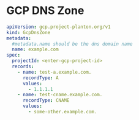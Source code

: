 # GCP DNS Zone

```yaml
apiVersion: gcp.project-planton.org/v1
kind: GcpDnsZone
metadata:
  #metadata.name should be the dns domain name
  name: example.com
spec:
  projectId: <enter-gcp-project-id>
  records:
    - name: test-a.example.com.
      recordType: A
      values:
        - 1.1.1.1
    - name: test-cname.example.com.
      recordType: CNAME
      values:
        - some-other.example.com.
```
